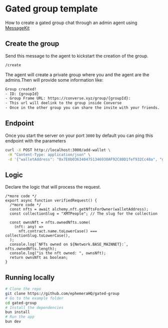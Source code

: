 # Gated group template

How to create a gated group chat through an admin agent using [MessageKit](https://messagekit.ephemerahq.com/)

## Create the group

Send this message to the agent to kickstart the creation of the group.

```bash
/create
```

The agent will create a private group where you and the agent are the admins.Then will provide some information like:

```bash
Group created!
- ID: {groupId}
- Group Frame URL: https://converse.xyz/group/{groupId}:
- This url will deelink to the group inside Converse
- Once in the other group you can share the invite with your friends.
```

## Endpoint

Once you start the server on your port `3000` by default you can ping this endpoint with the parameters

```bash
curl -X POST http://localhost:3000/add-wallet \
 -H "Content-Type: application/json" \
 -d '{"walletAddress": "0x7E0b0363404751346930AF92C80D1fef932Cc48a", "groupId": "2bc1d20d2e7ac190bcaff3bba0f012b3"}'
```

## Logic

Declare the logic that will process the request.

```tsx
/*more code */
export async function verifiedRequest() {
  /*more code */
  const nfts = await alchemy.nft.getNftsForOwner(walletAddress);
  const collectionSlug = "XMTPeople"; // The slug for the collection

  const ownsNft = nfts.ownedNfts.some(
    (nft: any) =>
      nft.contract.name.toLowerCase() === collectionSlug.toLowerCase(),
  );
  console.log(`NFTs owned on ${Network.BASE_MAINNET}:`, nfts.ownedNfts.length);
  console.log("is the nft owned: ", ownsNft);
  return ownsNft as boolean;
}
```

## Running locally

```bash [cmd]
# Clone the repo
git clone https://github.com/ephemeraHQ/gated-group
# Go to the example folder
cd gated-group
# Install the dependencies
bun install
# Run the app
bun dev
```
